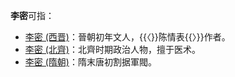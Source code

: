 {{Wikisource author|李密}}
'''李密'''可指：
* [[李密_(西晋)|李密 (西晋)]]：晉朝初年文人，{{〈}}陈情表{{〉}}作者。
* [[李密_(北齊)|李密 (北齊)]]：北齊时期政治人物，擅于医术。
* [[李密_(隋朝)|李密 (隋朝)]]：隋末唐初割据軍閥。

{{Disambig|M密|Cat=二字李姓人名消歧义}}